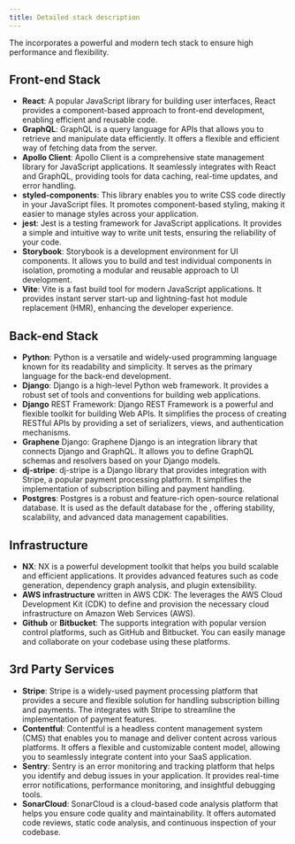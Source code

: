 ```yaml
---
title: Detailed stack description
---
```


The <ProjectName /> incorporates a powerful and modern tech stack to ensure high performance and flexibility.

## Front-end Stack
- **React**: A popular JavaScript library for building user interfaces, React provides a component-based approach to
front-end development, enabling efficient and reusable code.
- **GraphQL**: GraphQL is a query language for APIs that allows you to retrieve and manipulate data efficiently. It
offers a flexible and efficient way of fetching data from the server.
- **Apollo Client**: Apollo Client is a comprehensive state management library for JavaScript applications. It
seamlessly integrates with React and GraphQL, providing tools for data caching, real-time updates, and error handling.
- **styled-components**: This library enables you to write CSS code directly in your JavaScript files. It promotes
component-based styling, making it easier to manage styles across your application.
- **jest**: Jest is a testing framework for JavaScript applications. It provides a simple and intuitive way to write
unit tests, ensuring the reliability of your code.
- **Storybook**: Storybook is a development environment for UI components. It allows you to build and test individual
components in isolation, promoting a modular and reusable approach to UI development.
- **Vite**: Vite is a fast build tool for modern JavaScript applications. It provides instant server start-up and
lightning-fast hot module replacement (HMR), enhancing the developer experience.

## Back-end Stack
- **Python**: Python is a versatile and widely-used programming language known for its readability and simplicity. It
serves as the primary language for the <ProjectName /> back-end development.
- **Django**: Django is a high-level Python web framework. It provides a robust set of tools and conventions for
building web applications.
- **Django** REST Framework: Django REST Framework is a powerful and flexible toolkit for building Web APIs. It
simplifies the process of creating RESTful APIs by providing a set of serializers, views, and authentication mechanisms.
- **Graphene** Django: Graphene Django is an integration library that connects Django and GraphQL. It allows you to
define GraphQL schemas and resolvers based on your Django models.
- **dj-stripe**: dj-stripe is a Django library that provides integration with Stripe, a popular payment processing
platform. It simplifies the implementation of subscription billing and payment handling.
- **Postgres**: Postgres is a robust and feature-rich open-source relational database. It is used as the default
database for the <ProjectName />, offering stability, scalability, and advanced data management capabilities.

## Infrastructure
- **NX**: NX is a powerful development toolkit that helps you build scalable and efficient applications. It provides
advanced features such as code generation, dependency graph analysis, and plugin extensibility.
- **AWS infrastructure** written in AWS CDK: The <ProjectName /> leverages the AWS Cloud Development Kit (CDK) to
define and provision the necessary cloud infrastructure on Amazon Web Services (AWS).
- **Github** or **Bitbucket**: The <ProjectName /> supports integration with popular version control platforms, such
as GitHub and Bitbucket. You can easily manage and collaborate on your codebase using these platforms.

## 3rd Party Services
- **Stripe**: Stripe is a widely-used payment processing platform that provides a secure and flexible solution for
handling subscription billing and payments. The <ProjectName /> integrates with Stripe to streamline the implementation
of payment features.
- **Contentful**: Contentful is a headless content management system (CMS) that enables you to manage and deliver
content across various platforms. It offers a flexible and customizable content model, allowing you to seamlessly
integrate content into your SaaS application.
- **Sentry**: Sentry is an error monitoring and tracking platform that helps you identify and debug issues in your
application. It provides real-time error notifications, performance monitoring, and insightful debugging tools.
- **SonarCloud**: SonarCloud is a cloud-based code analysis platform that helps you ensure code quality and
maintainability. It offers automated code reviews, static code analysis, and continuous inspection of your codebase.